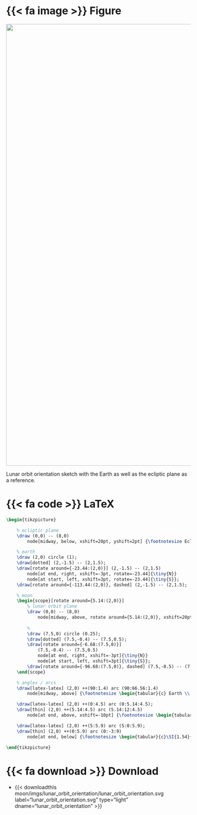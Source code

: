 ::: {.column-page-right}
::: {.panel-tabset}

# {{< fa image >}} Figure

::: {#fig-lunar_orbit_orientation}
![](/documentation/fundamentals/moon/imgs/lunar_orbit_orientation/_landing_position_calc_.svg){width="1200px"}

Lunar orbit orientation sketch with the Earth as well as the ecliptic plane as a reference.
:::

# {{< fa code >}} LaTeX
```latex
\begin{tikzpicture}

    % ecliptic plane
    \draw (0,0) -- (8,0) 
        node[midway, below, xshift=20pt, yshift=2pt] {\footnotesize Ecliptic Plane};

    % earth
    \draw (2,0) circle (1);
    \draw[dotted] (2,-1.5) -- (2,1.5);
    \draw[rotate around={-23.44:(2,0)}] (2,-1.5) -- (2,1.5)
        node[at end, right, xshift=-3pt, rotate=-23.44]{\tiny{N}}
        node[at start, left, xshift=3pt, rotate=-23.44]{\tiny{S}};
    \draw[rotate around={-113.44:(2,0)}, dashed] (2,-1.5) -- (2,1.5);

    % moon
    \begin{scope}[rotate around={5.14:(2,0)}]
        % lunar orbit plane
        \draw (0,0) -- (8,0) 
            node[midway, above, rotate around={5.14:(2,0)}, xshift=20pt, yshift=4pt] {\footnotesize Lunar Orbit Plane};
        
        %
        \draw (7.5,0) circle (0.25);
        \draw[dotted] (7.5,-0.4) -- (7.5,0.5);
        \draw[rotate around={-6.68:(7.5,0)}] 
            (7.5,-0.4) -- (7.5,0.5)
            node[at end, right, xshift=-3pt]{\tiny{N}}
            node[at start, left, xshift=3pt]{\tiny{S}};
        \draw[rotate around={-96.68:(7.5,0)}, dashed] (7.5,-0.5) -- (7.5,0.5);
    \end{scope}

    % angles / arcs
    \draw[latex-latex] (2,0) ++(90:1.4) arc (90:66.56:1.4) 
        node[midway, above] {\footnotesize \begin{tabular}{c} Earth \\  Obliquity \\ \SI{23.44}{\degree} \end{tabular}};

    \draw[latex-latex] (2,0) ++(0:4.5) arc (0:5.14:4.5);
    \draw[thin] (2,0) ++(5.14:4.5) arc (5.14:12:4.5) 
        node[at end, above, xshift=-10pt] {\footnotesize \begin{tabular}{c}Lunar Orbital \\ Inclination \\ \SI{5.14}{\degree}\end{tabular}};

    \draw[latex-latex] (2,0) ++(5:5.9) arc (5:0:5.9);
    \draw[thin] (2,0) ++(0:5.9) arc (0:-3:9) 
        node[at end, below] {\footnotesize \begin{tabular}{c}\SI{1.54}{\degree} \\ Lunar Obliquity \\ to Ecliptic \end{tabular}};

\end{tikzpicture}
```

# {{< fa download >}} Download

* {{< downloadthis moon/imgs/lunar_orbit_orientation/lunar_orbit_orientation.svg label="lunar_orbit_orientation.svg" type="light" dname="lunar_orbit_orientation" >}}

:::
:::